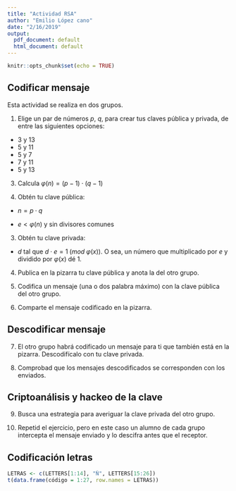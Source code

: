 ```yaml
---
title: "Actividad RSA"
author: "Emilio López cano"
date: "2/16/2019"
output:
  pdf_document: default
  html_document: default
---
```


```r
knitr::opts_chunk$set(echo = TRUE)
```

## Codificar mensaje

Esta actividad se realiza en dos grupos.

1. Elige un par de números $p$, $q$, para crear tus claves pública y privada, de entre
las siguientes opciones:

  - 3 y 13
  - 5 y 11
  - 5 y 7
  - 7 y 11
  - 5 y 13
  
3. Calcula $\varphi(n) = (p-1) \cdot (q-1)$

2. Obtén tu clave pública:

  - $n = p\cdot q$
  
  - $e < \varphi(n)$ y sin divisores comunes
  
3. Obtén tu clave privada:

  - $d$ tal que $d \cdot e =1\; (\textit{mod}\; \varphi(x))$. O sea,
  un número que multiplicado por $e$ y dividido por $\varphi(x)$ dé 1.
  
4. Publica en la pizarra tu clave pública y anota la del otro grupo.

5. Codifica un mensaje (una o dos palabra máximo) con la clave
pública del otro grupo.

6. Comparte el mensaje codificado en la pizarra.

## Descodificar mensaje


7. El otro grupo habrá codificado un mensaje para ti que también está en la
pizarra. Descodifícalo con tu clave privada.

8. Comprobad que los mensajes descodificados se corresponden con los enviados.

## Criptoanálisis y hackeo de la clave

9. Busca una estrategia para averiguar la clave privada del otro grupo. 

10. Repetid el ejercicio, pero en este caso un alumno de cada grupo intercepta
el mensaje enviado y lo descifra antes que el receptor.


## Codificación letras

```r
LETRAS <- c(LETTERS[1:14], "Ñ", LETTERS[15:26])
t(data.frame(código = 1:27, row.names = LETRAS))
```

  
  
  